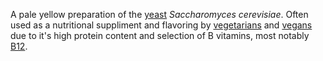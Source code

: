 A pale yellow preparation of the [[yeast]] ''Saccharomyces cerevisiae''. Often used as a nutritional suppliment and flavoring by [[vegetarian]]s and [[vegan]]s due to it's high protein content and selection of B vitamins, most notably [[B12]].